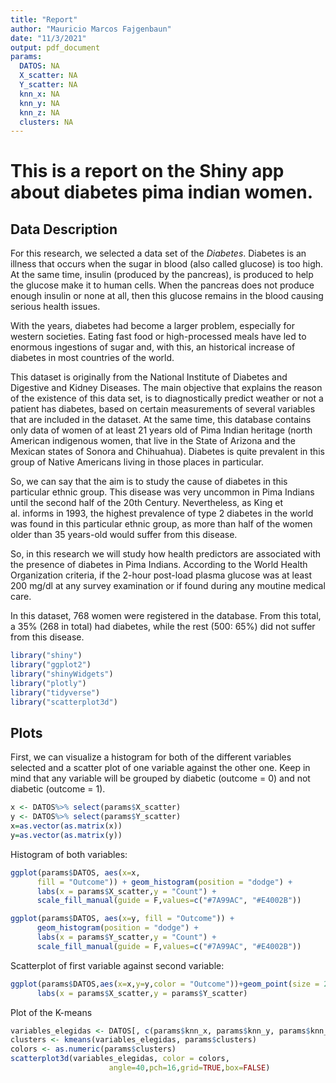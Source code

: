 ```yaml
---
title: "Report"
author: "Mauricio Marcos Fajgenbaun"
date: "11/3/2021"
output: pdf_document
params: 
  DATOS: NA
  X_scatter: NA
  Y_scatter: NA
  knn_x: NA
  knn_y: NA
  knn_z: NA
  clusters: NA
---
```


# This is a report on the Shiny app about diabetes pima indian women.


## Data Description


For this research, we selected a data set of the *Diabetes*. Diabetes is an illness that occurs when the sugar in blood (also called glucose) is too high. At the same time, insulin (produced by the pancreas), is produced to help the glucose make it to human cells. When the pancreas does not produce enough insulin or none at all, then this glucose remains in the blood causing serious health issues.


With the years, diabetes had become a larger problem, especially for western societies. Eating fast food or high-processed meals have led to enormous ingestions of sugar and, with this, an historical increase of diabetes in most countries of the world. 


This dataset is originally from the National Institute of Diabetes and Digestive and Kidney Diseases. The main objective that explains the reason of the existence of this data set, is to diagnostically predict weather or not a patient has diabetes, based on certain measurements of several variables that are included in the dataset. At the same time, this database contains only data of women of at least 21 years old of Pima Indian heritage (north American indigenous women, that live in the State of Arizona and the Mexican states of Sonora and Chihuahua).  Diabetes is quite prevalent in this group of Native Americans living in those places in particular. 


So, we can say that the aim is to study the cause of diabetes in this particular ethnic group. This disease was very uncommon in Pima Indians until the second half of the 20th Century. Nevertheless, as King et al. informs in 1993, the highest prevalence of type 2 diabetes in the world was found in this particular ethnic group, as more than half of the women older than 35 years-old would suffer from this disease. 


So, in this research we will study how health predictors are associated with the presence of diabetes in Pima Indians. According to the World Health Organization criteria, if the 2-hour post-load plasma glucose was at least 200 mg/dl at any survey examination or if found during any moutine medical care. 


In this dataset, 768 women were registered in the database. From this total, a 35% (268 in total) had diabetes, while the rest (500: 65%) did not suffer from this disease.


```r
library("shiny")
library("ggplot2")
library("shinyWidgets")
library("plotly")
library("tidyverse")
library("scatterplot3d")
```


## Plots

First, we can visualize a histogram for both of the different variables selected and a scatter plot of one variable against the other one. Keep in mind that any variable will be grouped by diabetic (outcome = 0) and not diabetic (outcome = 1).

```r
x <- DATOS%>% select(params$X_scatter)
y <- DATOS%>% select(params$Y_scatter)
x=as.vector(as.matrix(x))
y=as.vector(as.matrix(y))
```

Histogram of both variables:

```r
ggplot(params$DATOS, aes(x=x, 
      fill = "Outcome")) + geom_histogram(position = "dodge") +
      labs(x = params$X_scatter,y = "Count") +
      scale_fill_manual(guide = F,values=c("#7A99AC", "#E4002B")) 

ggplot(params$DATOS, aes(x=y, fill = "Outcome")) + 
      geom_histogram(position = "dodge") +
      labs(x = params$Y_scatter,y = "Count") +
      scale_fill_manual(guide = F,values=c("#7A99AC", "#E4002B")) 
```


Scatterplot of first variable against second variable:

```r
ggplot(params$DATOS,aes(x=x,y=y,color = "Outcome"))+geom_point(size = 2) + 
      labs(x = params$X_scatter,y = params$Y_scatter) 
```

Plot of the K-means

```r
variables_elegidas <- DATOS[, c(params$knn_x, params$knn_y, params$knn_z)]
clusters <- kmeans(variables_elegidas, params$clusters)
colors <- as.numeric(params$clusters)
scatterplot3d(variables_elegidas, color = colors,
                      angle=40,pch=16,grid=TRUE,box=FALSE)
```

